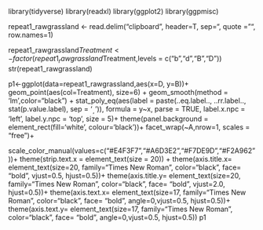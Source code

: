 library(tidyverse)
library(readxl)
library(ggplot2)
library(ggpmisc)


repeat1_rawgrassland <- read.delim("clipboard", header=T, sep="\t", quote = "", row.names=1)

repeat1_rawgrassland$Treatment <-factor(repeat1_rawgrassland$Treatment,levels = c("b","d","B","D"))
str(repeat1_rawgrassland)

p1<-ggplot(data=repeat1_rawgrassland,aes(x=D, y=B))+
  geom_point(aes(col=Treatment), size=6) +
  geom_smooth(method = 'lm',color="black") +
  stat_poly_eq(aes(label = paste(..eq.label.., ..rr.label.., stat(p.value.label), sep = '~`,`~')),
               formula = y~x, parse = TRUE, label.x.npc = 'left', label.y.npc = 'top', size = 5)+
  theme(panel.background = element_rect(fill='white',
                                        colour='black'))+
  facet_wrap(~A,nrow=1, scales = "free")+ 
  
  scale_color_manual(values=c("#E4F3F7","#A6D3E2","#F7DE9D","#F2A962"))+
  theme(strip.text.x = element_text(size = 20)) + 
  theme(axis.title.x= element_text(size=20, family="Times New Roman", color="black", face= "bold", vjust=0.5, hjust=0.5))+
  theme(axis.title.y= element_text(size=20, family="Times New Roman", color="black", face= "bold", vjust=2.0, hjust=0.5))+
  theme(axis.text.x= element_text(size=17, family="Times New Roman", color="black", face= "bold", angle=0,vjust=0.5, hjust=0.5))+
  theme(axis.text.y= element_text(size=17, family="Times New Roman", color="black", face= "bold", angle=0,vjust=0.5, hjust=0.5))
p1

